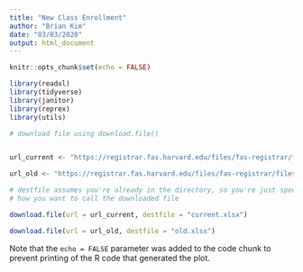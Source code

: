 ```yaml
---
title: "New Class Enrollment"
author: "Brian Kim"
date: "03/03/2020"
output: html_document
---
```



```r
knitr::opts_chunk$set(echo = FALSE)

library(readxl)
library(tidyverse)
library(janitor)
library(reprex)
library(utils)

```

```r

# download file using download.file()


url_current <- "https://registrar.fas.harvard.edu/files/fas-registrar/files/class_enrollment_summary_by_term_2.25.20_0.xlsx"

url_old <- "https://registrar.fas.harvard.edu/files/fas-registrar/files/class_enrollment_summary_by_term_3.22.19_0.xlsx"

# destfile assumes you're already in the directory, so you're just specifying
# how you want to call the downloaded file

download.file(url = url_current, destfile = "current.xlsx")

download.file(url = url_old, destfile = "old.xlsx")


```

Note that the `echo = FALSE` parameter was added to the code chunk to prevent printing of the R code that generated the plot.
